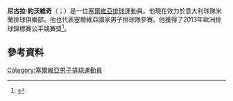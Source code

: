 '''尼古拉·約沃維奇'''（{{lang-sr|Nikola Jovović}}；{{bd|1992年|2月13日}}）是一位[[塞爾維亞|塞爾維亞]][[排球|排球]]運動員。他現在效力於意大利球隊米蘭排球俱樂部。他也代表塞爾維亞國家男子排球隊參賽。他獲得了2013年歐洲排球錦標賽公平競賽獎<ref>{{Cite web |url=http://poland2014.fivb.org/en/competition/teams/srb-serbia/players/nikola-jovovic?id=40373 |title=Jovovic Biography in Fivb World Championship 2014 pro |accessdate=2015-07-17 |archive-date=2015-07-12 |archive-url=https://web.archive.org/web/20150712192359/http://poland2014.fivb.org/en/competition/teams/srb-serbia/players/nikola-jovovic?id=40373 |dead-url=no }}</ref>。
==參考資料==
{{reflist}}
[[Category:塞爾維亞男子排球運動員|Category:塞爾維亞男子排球運動員]]